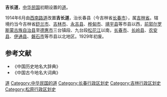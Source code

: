 '''吉长道'''，[[中华民国|中华民国]]初期设置的[[道_(行政区划)|道]]。

1914年6月由[[西南路道|西南路道]]改置'''吉长道'''，治长春县（今吉林省[[长春市|长春市]]），属[[吉林省_(中华民国)|吉林省]]。辖境约当今吉林省[[舒兰市|舒兰市]]、[[吉林市|吉林市]]、[[永吉县|永吉县]]、[[桦甸市|桦甸市]]、[[靖宇县|靖宇县]]等市县以西，[[前郭尔罗斯蒙古族自治县|前郭尔罗斯蒙古族自治县]]至[[德惠市|德惠市]]三台镇段、九台段[[松花江|松花江]]以南，[[长春市|长春市]]、[[长岭县|长岭县]]、[[农安县|农安县]]、[[伊通县|伊通县]]、[[磐石市|磐石市]]等市县以北地区。1929年初废。
==参考文献==
* 《中国历史地名大辞典》
* 《中国古今地名大词典》
{{中华民国的道|nocat}}
{{北洋政府行政區劃|nocat}}
{{中华民国大陆时期行政区划小作品}}
[[Category:中华民国吉林省行政区划|道]]
[[Category:中华民国的道|Category:中华民国的道]]
[[Category:长春行政区划史|Category:长春行政区划史]]
[[Category:吉林行政区划史|Category:吉林行政区划史]]
[[Category:松原行政区划史|Category:松原行政区划史]]